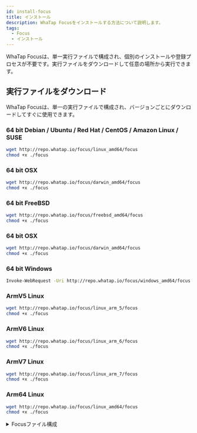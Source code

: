 ```yaml
---
id: install-focus
title: インストール
description: WhaTap Focusをインストールする方法について説明します。
tags:
  - Focus
  - インストール
---
```


WhaTap Focusは、単一実行ファイルで構成され、個別のインストールや登録プロセスが不要です。実行ファイルをダウンロードして任意の場所から実行できます。

<!--구성 수정 필요-->

## 実行ファイルをダウンロード

WhaTap Focusは、単一の実行ファイルで構成され、バージョンごとにダウンロードしてすぐに使用できます。

### 64 bit Debian / Ubuntu / Red Hat / CentOS / Amazon Linux / SUSE

```bash title=SH
wget http://repo.whatap.io/focus/linux_amd64/focus
chmod +x ./focus
```

### 64 bit OSX

```bash title=SH
wget http://repo.whatap.io/focus/darwin_amd64/focus
chmod +x ./focus
```

### 64 bit FreeBSD

```bash title=SH
wget http://repo.whatap.io/focus/freebsd_amd64/focus
chmod +x ./focus
```

### 64 bit OSX

```bash title=SH
wget http://repo.whatap.io/focus/darwin_amd64/focus
chmod +x ./focus
```

### 64 bit Windows

```bash title=SH
Invoke-WebRequest -Uri http://repo.whatap.io/focus/windows_amd64/focus.exe -OutFile focus.exe
```

### ArmV5 Linux

```bash title=SH
wget http://repo.whatap.io/focus/linux_arm_5/focus
chmod +x ./focus
```

### ArmV6 Linux

```bash title=SH
wget http://repo.whatap.io/focus/linux_arm_6/focus
chmod +x ./focus
```

### ArmV7 Linux

```bash title=SH
wget http://repo.whatap.io/focus/linux_arm_7/focus
chmod +x ./focus
```

### Arm64 Linux

```bash title=SH
wget http://repo.whatap.io/focus/linux_amd64/focus
chmod +x ./focus
```

<details>
<summary>Focusファイル構成</summary>

-   **Linux / FreeBSD / OSX / Raspberry Pi OS**

-   **focus**: データ収集および送信プログラムです。

-   **Windows**

-   **focus.exe**: データ収集および送信プログラムです。

</details>
